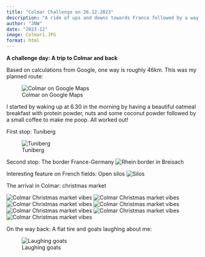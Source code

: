```yaml
---
title: "Colmar Challenge on 26.12.2023"
description: "A ride of ups and downs towards France followed by a way harder way back - Freiburg to Colmar"
author: "JNW"
date: "2023-12"
image: Colmar1.JPG
format: html
---
```


**A challenge day: A trip to Colmar and back**

Based on calculations from Google, one way is roughly 46km. This was my planned route:

![Colmar on Google Maps](Colmar_trip.PNG) 

I started by waking up at 6.30 in the morning by having a beautiful oatmeal breakfast with protein powder, nuts and some coconut powder followed by a small coffee to make me poop. All worked out!

First stop: Tuniberg

![Tuniberg](Tuniberg.JPG "A morning in Tuniberg"){fig-alt="Tuniberg"}

Second stop: The border France-Germany
![Rhein border in Breisach](Rhein.JPG)

Interesting feature on French fields: Open silos
![Silos](Silo.JPG)

The arrival in Colmar: christmas market

![Colmar Christmas market vibes](Colmar1.JPG)
![Colmar Christmas market vibes](Colmar2.JPG)
![Colmar Christmas market vibes](Colmar3.JPG)
![Colmar Christmas market vibes](Colmar4.JPG)
![Colmar Christmas market vibes](Colmar5.JPG)
![Colmar Christmas market vibes](Colmar6.JPG)
![Colmar Christmas market vibes](Colmar7.JPG)

On the way back: A flat tire and goats laughing about me:

![Laughing goats](goats_laughing.JPG)

